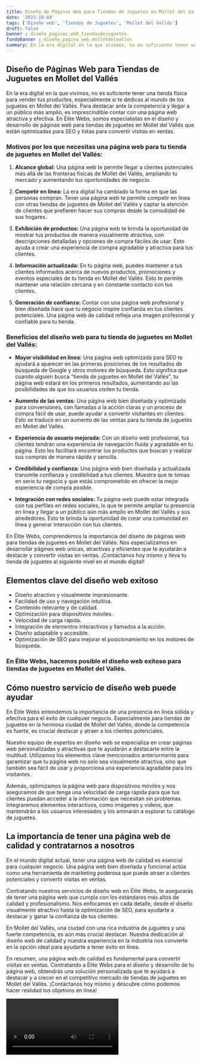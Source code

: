 ```yaml
---
title: Diseño de Páginas Web para Tiendas de Juguetes en Mollet del Vallés
date: '2023-10-04'
tags: ['Diseño web', 'Tiendas de Juguetes', 'Mollet del Vallés']
draft: false
banner : diseño_paginas_web_tiendasdejuguetes
fondoBanner : diseño_pagina_web_molletdelvallés
summary: En la era digital en la que vivimos, no es suficiente tener una tienda física para vender tus productos, especialmente si te dedicas al mundo de los juguetes en Mollet del Vallés. Para destacar ante la competencia y llegar a un público más amplio, es imprescindible contar con una página web atractiva y efectiva. En Élite Webs, somos especialistas en el diseño y desarrollo de páginas web para tiendas de juguetes en Mollet del Vallés que están optimizadas para SEO y listas para convertir visitas en ventas.
---
```


## Diseño de Páginas Web para Tiendas de Juguetes en Mollet del Vallés

En la era digital en la que vivimos, no es suficiente tener una tienda física para vender tus productos, especialmente si te dedicas al mundo de los juguetes en Mollet del Vallés. Para destacar ante la competencia y llegar a un público más amplio, es imprescindible contar con una página web atractiva y efectiva. En Élite Webs, somos especialistas en el diseño y desarrollo de páginas web para tiendas de juguetes en Mollet del Vallés que están optimizadas para SEO y listas para convertir visitas en ventas.

### Motivos por los que necesitas una página web para tu tienda de juguetes en Mollet del Vallés:

1. **Alcance global:** Una página web te permite llegar a clientes potenciales más allá de las fronteras físicas de Mollet del Vallés, ampliando tu mercado y aumentando tus oportunidades de negocio.

2. **Competir en línea:** La era digital ha cambiado la forma en que las personas compran. Tener una página web te permite competir en línea con otras tiendas de juguetes de Mollet del Vallés y captar la atención de clientes que prefieren hacer sus compras desde la comodidad de sus hogares.

3. **Exhibición de productos:** Una página web te brinda la oportunidad de mostrar tus productos de manera visualmente atractiva, con descripciones detalladas y opciones de compra fáciles de usar. Esto ayuda a crear una experiencia de compra agradable y atractiva para tus clientes.

4. **Información actualizada:** En tu página web, puedes mantener a tus clientes informados acerca de nuevos productos, promociones y eventos especiales de tu tienda en Mollet del Vallés. Esto te permite mantener una relación cercana y en constante contacto con tus clientes.

5. **Generación de confianza:** Contar con una página web profesional y bien diseñada hace que tu negocio inspire confianza en tus clientes potenciales. Una página web de calidad refleja una imagen profesional y confiable para tu tienda. 

### Beneficios del diseño web para tu tienda de juguetes en Mollet del Vallés:

- **Mayor visibilidad en línea:** Una página web optimizada para SEO te ayudará a aparecer en las primeras posiciones de los resultados de búsqueda de Google y otros motores de búsqueda. Esto significa que cuando alguien busca "tienda de juguetes en Mollet del Vallés", tu página web estará en los primeros resultados, aumentando así las posibilidades de que los usuarios visiten tu tienda.

- **Aumento de las ventas:** Una página web bien diseñada y optimizada para conversiones, con llamadas a la acción claras y un proceso de compra fácil de usar, puede ayudar a convertir visitantes en clientes. Esto se traduce en un aumento de las ventas para tu tienda de juguetes en Mollet del Vallés.

- **Experiencia de usuario mejorada:** Con un diseño web profesional, tus clientes tendrán una experiencia de navegación fluida y agradable en tu página. Esto les facilitará encontrar los productos que buscan y realizar sus compras de manera rápida y sencilla.

- **Credibilidad y confianza:** Una página web bien diseñada y actualizada transmite confianza y credibilidad a tus clientes. Muestra que te tomas en serio tu negocio y que estás comprometido en ofrecer la mejor experiencia de compra posible.

- **Integración con redes sociales:** Tu página web puede estar integrada con tus perfiles en redes sociales, lo que te permite ampliar tu presencia en línea y llegar a un público aún más amplio en Mollet del Vallés y sus alrededores. Esto te brinda la oportunidad de crear una comunidad en línea y generar interacción con tus clientes.

En Élite Webs, comprendemos la importancia del diseño de páginas web para tiendas de juguetes en Mollet del Vallés. Nos especializamos en desarrollar páginas web únicas, atractivas y eficientes que te ayudarán a destacar y convertir visitas en ventas. ¡Contáctanos hoy mismo y lleva tu tienda de juguetes al siguiente nivel en el mundo digital!

<GifSeo />

<Cta />

## Elementos clave del diseño web exitoso

- Diseño atractivo y visualmente impresionante.
- Facilidad de uso y navegación intuitiva.
- Contenido relevante y de calidad.
- Optimización para dispositivos móviles.
- Velocidad de carga rápida.
- Integración de elementos interactivos y llamados a la acción.
- Diseño adaptable y accesible.
- Optimización de SEO para mejorar el posicionamiento en los motores de búsqueda.

### En Élite Webs, hacemos posible el diseño web exitoso para tiendas de juguetes en Mollet del Vallés.

## Cómo nuestro servicio de diseño web puede ayudar

En Élite Webs entendemos la importancia de una presencia en línea sólida y efectiva para el éxito de cualquier negocio. Especialmente para tiendas de juguetes en la hermosa ciudad de Mollet del Vallés, donde la competencia es fuerte, es crucial destacar y atraer a los clientes potenciales.

Nuestro equipo de expertos en diseño web se especializa en crear páginas web personalizadas y atractivas que te ayudarán a destacarte entre la multitud. Utilizamos los elementos clave mencionados anteriormente para garantizar que tu página web no solo sea visualmente atractiva, sino que también sea fácil de usar y proporciona una experiencia agradable para los visitantes.

Además, optimizamos la página web para dispositivos móviles y nos aseguramos de que tenga una velocidad de carga rápida para que tus clientes puedan acceder a la información que necesitan sin problemas. Integraremos elementos interactivos, como imágenes y videos, que mantendrán a los usuarios interesados y los animarán a explorar tu catálogo de juguetes.

## La importancia de tener una página web de calidad y contratarnos a nosotros

En el mundo digital actual, tener una página web de calidad es esencial para cualquier negocio. Una página web bien diseñada y funcional actúa como una herramienta de marketing poderosa que puede atraer a clientes potenciales y convertir visitas en ventas.

Contratando nuestros servicios de diseño web en Élite Webs, te asegurarás de tener una página web que cumpla con los estándares más altos de calidad y profesionalismo. Nos enfocamos en cada detalle, desde el diseño visualmente atractivo hasta la optimización de SEO, para ayudarte a destacar y ganar la confianza de tus clientes.

En Mollet del Vallés, una ciudad con una rica industria de juguetes y una fuerte competencia, es aún más crucial destacar. Nuestra dedicación al diseño web de calidad y nuestra experiencia en la industria nos convierte en la opción ideal para ayudarte a tener éxito en línea.

En resumen, una página web de calidad es fundamental para convertir visitas en ventas. Contratando a Élite Webs para el diseño y desarrollo de tu página web, obtendrás una solución personalizada que te ayudará a destacar y a crecer en el competitivo mercado de tiendas de juguetes en Mollet del Vallés. ¡Contáctanos hoy mismo y descubre cómo podemos hacer realidad tus objetivos en línea!

<Video />

<CtaBot job='Tiendas de Juguetes' city='Mollet del Vallés'/>

<Gmaps query='Mollet del Vallés+españa+maps' />
